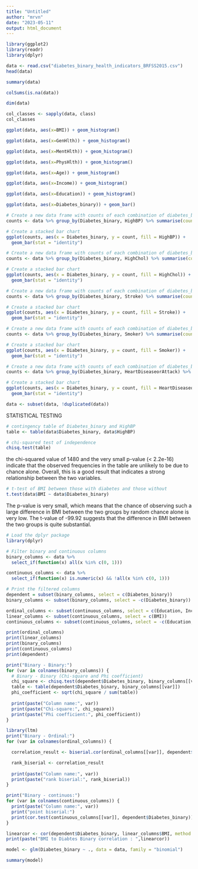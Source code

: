 ---
title: "Untitled"
author: "mrvn"
date: "2023-05-11"
output: html_document
---

```{r}
library(ggplot2)
library(readr)
library(dplyr)
```

```{r}
data <- read.csv("diabetes_binary_health_indicators_BRFSS2015.csv")
head(data)
```

```{r}
summary(data)
```

```{r}
colSums(is.na(data))
```

```{r}
dim(data)
```

```{r}
col_classes <- sapply(data, class)
col_classes
```

```{r}
ggplot(data, aes(x=BMI)) + geom_histogram()
```

```{r}
ggplot(data, aes(x=GenHlth)) + geom_histogram()
```
```{r}
ggplot(data, aes(x=MentHlth)) + geom_histogram()
```
```{r}
ggplot(data, aes(x=PhysHlth)) + geom_histogram()
```
```{r}
ggplot(data, aes(x=Age)) + geom_histogram()
```
```{r}
ggplot(data, aes(x=Income)) + geom_histogram()
```
```{r}
ggplot(data, aes(x=Education)) + geom_histogram()
```
```{r}
ggplot(data, aes(x=Diabetes_binary)) + geom_bar()
```
```{r}
# Create a new data frame with counts of each combination of diabetes_binary and highBP
counts <- data %>% group_by(Diabetes_binary, HighBP) %>% summarise(count = n())

# Create a stacked bar chart
ggplot(counts, aes(x = Diabetes_binary, y = count, fill = HighBP)) +
  geom_bar(stat = "identity")
```

```{r}
# Create a new data frame with counts of each combination of diabetes_binary and highChol
counts <- data %>% group_by(Diabetes_binary, HighChol) %>% summarise(count = n())

# Create a stacked bar chart
ggplot(counts, aes(x = Diabetes_binary, y = count, fill = HighChol)) +
  geom_bar(stat = "identity")
```

```{r}
# Create a new data frame with counts of each combination of diabetes_binary and Stroke
counts <- data %>% group_by(Diabetes_binary, Stroke) %>% summarise(count = n())

# Create a stacked bar chart
ggplot(counts, aes(x = Diabetes_binary, y = count, fill = Stroke)) +
  geom_bar(stat = "identity")
```

```{r}
# Create a new data frame with counts of each combination of diabetes_binary and Smoker
counts <- data %>% group_by(Diabetes_binary, Smoker) %>% summarise(count = n())

# Create a stacked bar chart
ggplot(counts, aes(x = Diabetes_binary, y = count, fill = Smoker)) +
  geom_bar(stat = "identity")
```

```{r}
# Create a new data frame with counts of each combination of diabetes_binary and HeartDiseaseorAttack
counts <- data %>% group_by(Diabetes_binary, HeartDiseaseorAttack) %>% summarise(count = n())

# Create a stacked bar chart
ggplot(counts, aes(x = Diabetes_binary, y = count, fill = HeartDiseaseorAttack)) +
  geom_bar(stat = "identity")
```

```{r}
data <- subset(data, !duplicated(data))
```

STATISTICAL TESTING
```{r}
# contingency table of Diabetes_binary and HighBP
table <- table(data$Diabetes_binary, data$HighBP)

# chi-squared test of independence
chisq.test(table)

```
the chi-squared value of 1480 and the very small p-value (< 2.2e-16) indicate that the observed frequencies in the table are unlikely to be due to chance alone. 
Overall, this is a good result that indicates a strong relationship between the two variables.
```{r}
# t-test of BMI between those with diabetes and those without
t.test(data$BMI ~ data$Diabetes_binary)
```
The p-value is very small, which means that the chance of observing such a large difference in BMI between the two groups by random chance alone is very low. The t-value of -99.92 suggests that the difference in BMI between the two groups is quite substantial.

```{r}

# Load the dplyr package
library(dplyr)

# Filter binary and continuous columns
binary_columns <- data %>%
  select_if(function(x) all(x %in% c(0, 1)))

continuous_columns <- data %>%
  select_if(function(x) is.numeric(x) && !all(x %in% c(0, 1)))

# Print the filtered columns
dependent = subset(binary_columns, select = c(Diabetes_binary))
binary_columns <- subset(binary_columns, select = -c(Diabetes_binary))

ordinal_columns <- subset(continuous_columns, select = c(Education, Income, Age, GenHlth))
linear_columns <- subset(continuous_columns, select = c(BMI))
continuous_columns <- subset(continuous_columns, select = -c(Education, Income, Age, GenHlth, BMI))

print(ordinal_columns)
print(linear_columns)
print(binary_columns)
print(continuous_columns)
print(dependent)

```

```{r}

print("Binary - Binary:")
for (var in colnames(binary_columns)) {
  # Binary - Binary (Chi-square and Phi coefficient)
  chi_square <- chisq.test(dependent$Diabetes_binary, binary_columns[[var]])$statistic
  table <- table(dependent$Diabetes_binary, binary_columns[[var]])
  phi_coefficient <- sqrt(chi_square / sum(table))
  
  print(paste("Column name:", var))
  print(paste("Chi-square:", chi_square))
  print(paste("Phi coefficient:", phi_coefficient))
}

```


```{r}
library(ltm)
print("Binary - Ordinal:")
for (var in colnames(ordinal_columns)) {

  correlation_result <- biserial.cor(ordinal_columns[[var]], dependent$Diabetes_binary)

  rank_biserial <- correlation_result
  
  print(paste("Column name:", var))
  print(paste("rank biserial:", rank_biserial))
}
```

```{r}
print("Binary - continuos:")
for (var in colnames(continuous_columns)) {
  print(paste("Column name:", var))
  print("point biserial:")
  print(cor.test(continuous_columns[[var]], dependent$Diabetes_binary))
}
```

```{r}
linearcor <- cor(dependent$Diabetes_binary, linear_columns$BMI, method = "pearson")
print(paste("BMI to Diabtes Binary correlation : ",linearcor))
```

```{r}
model <- glm(Diabetes_binary ~ ., data = data, family = "binomial")
```

```{r}
summary(model)
```